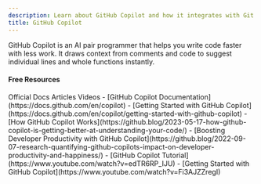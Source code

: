 ```yaml
---
description: Learn about GitHub Copilot and how it integrates with Git workflows
title: GitHub Copilot
---
```


GitHub Copilot is an AI pair programmer that helps you write code faster with less work. It draws context from comments and code to suggest individual lines and whole functions instantly.

#### Free Resources

<Tabs defaultValue="article">
<TabsList>
<TabsTrigger value="official">Official Docs</TabsTrigger>
<TabsTrigger value="article">Articles</TabsTrigger>
<TabsTrigger value="video">Videos</TabsTrigger>
</TabsList>

<TabsContent value="official">
- [GitHub Copilot Documentation](https://docs.github.com/en/copilot)
- [Getting Started with GitHub Copilot](https://docs.github.com/en/copilot/getting-started-with-github-copilot)
</TabsContent>
<TabsContent value="article">
- [How GitHub Copilot Works](https://github.blog/2023-05-17-how-github-copilot-is-getting-better-at-understanding-your-code/)
- [Boosting Developer Productivity with GitHub Copilot](https://github.blog/2022-09-07-research-quantifying-github-copilots-impact-on-developer-productivity-and-happiness/)
</TabsContent>
<TabsContent value="video">
- [GitHub Copilot Tutorial](https://www.youtube.com/watch?v=edTR6RP_IJU)
- [Getting Started with GitHub Copilot](https://www.youtube.com/watch?v=Fi3AJZZregI)
</TabsContent>
</Tabs>
